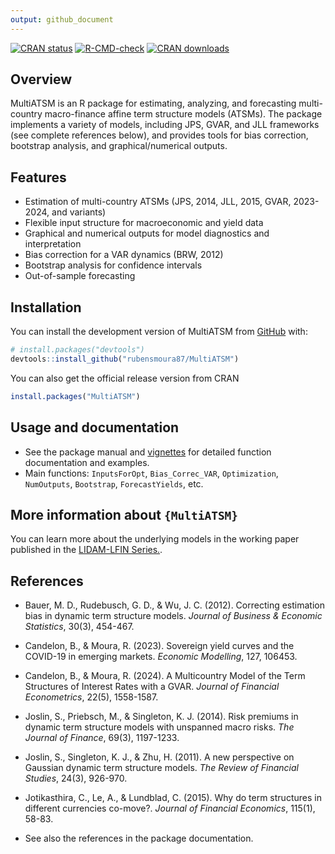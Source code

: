 ```yaml
---
output: github_document
---
```


<!-- README.md is generated from README.Rmd. Please edit that file -->


[![CRAN status](https://www.r-pkg.org/badges/version/MultiATSM)](https://cran.r-project.org/package=MultiATSM)
[![R-CMD-check](https://github.com/rubensmoura87/MultiATSM/actions/workflows/R-CMD-check.yaml/badge.svg)](https://github.com/rubensmoura87/MultiATSM/actions/workflows/R-CMD-check.yaml)
[![CRAN downloads](https://cranlogs.r-pkg.org/badges/MultiATSM)](https://CRAN.R-project.org/package=MultiATSM)

## Overview

MultiATSM is an R package for estimating, analyzing, and forecasting multi-country macro-finance affine term structure models (ATSMs). The package implements a variety of models, including JPS, GVAR, and JLL frameworks (see complete references below), and provides tools for bias correction, bootstrap analysis, and graphical/numerical outputs.

## Features
- Estimation of multi-country ATSMs (JPS, 2014, JLL, 2015, GVAR, 2023-2024, and variants)
- Flexible input structure for macroeconomic and yield data
- Graphical and numerical outputs for model diagnostics and interpretation
- Bias correction for a VAR dynamics (BRW, 2012)
- Bootstrap analysis for confidence intervals
- Out-of-sample forecasting

## Installation

You can install the development version of MultiATSM from [GitHub](https://github.com/) with:

``` r
# install.packages("devtools")
devtools::install_github("rubensmoura87/MultiATSM")
```

You can also get the official release version from CRAN

``` r
install.packages("MultiATSM")
```


## Usage and documentation

- See the package manual and [vignettes](https://https://rubensmoura87.github.io/articles/MultiATSM.html/) for detailed function documentation and examples.
- Main functions: `InputsForOpt`, `Bias_Correc_VAR`, `Optimization`, `NumOutputs`, `Bootstrap`, `ForecastYields`, etc.


## More information about `{MultiATSM}`
You can learn more about the underlying models in the working paper published in the [LIDAM-LFIN Series.](https://dial.uclouvain.be/pr/boreal/object/boreal%3A259119/datastream/PDF_01/view#:~:text=Abstract,sample%20forecasting%20of%20bond%20yields.). 

## References
- Bauer, M. D., Rudebusch, G. D., & Wu, J. C. (2012). Correcting estimation bias in dynamic term structure models. *Journal of Business & Economic Statistics*, 30(3), 454-467.
- Candelon, B., & Moura, R. (2023). Sovereign yield curves and the COVID-19 in emerging markets. *Economic Modelling*, 127, 106453.
- Candelon, B., & Moura, R. (2024). A Multicountry Model of the Term Structures of Interest Rates with a GVAR. *Journal of Financial Econometrics*, 22(5), 1558-1587.
- Joslin, S., Priebsch, M., & Singleton, K. J. (2014). Risk premiums in dynamic term structure models with unspanned macro risks. *The Journal of Finance*, 69(3), 1197-1233.
- Joslin, S., Singleton, K. J., & Zhu, H. (2011). A new perspective on Gaussian dynamic term structure models. *The Review of Financial Studies*, 24(3), 926-970.
- Jotikasthira, C., Le, A., & Lundblad, C. (2015). Why do term structures in different currencies co-move?. *Journal of Financial Economics*, 115(1), 58-83.

- See also the references in the package documentation.
